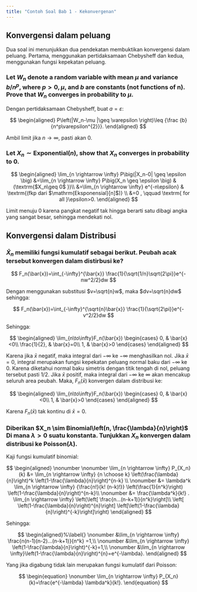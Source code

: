 ```yaml
---
title: "Contoh Soal Bab 1 - Kekonvergenan"
---
```


## Konvergensi dalam peluang

Dua soal ini menunjukkan dua pendekatan membuktikan konvergensi dalam peluang. Pertama, menggunakan pertidaksamaan Chebysheff dan kedua, menggunakan fungsi kepekatan peluang.

### Let $W_n$ denote a random variable with mean $\mu$ and variance $b/n^{p}$, where $p > 0, \mu$, and $b$ are constants (not functions of n). Prove that $W_n$ converges in probability to $\mu$.

Dengan pertidaksamaan Chebysheff, buat $a=\varepsilon$:

$$
\begin{aligned}
    P\left(|W_n-\mu |\geq \varepsilon \right)\leq {\frac {b}{n^p\varepsilon^{2}}}.
\end{aligned}
$$

Ambil limit jika $n\to\infty$, pasti akan 0.

### Let $X_n\sim \mathrm{Exponential}(n)$, show that $X_n$ converges in probability to 0.

$$
\begin{aligned}
\lim_{n \rightarrow \infty} P\big(|X_n-0| \geq \epsilon \big) &=\lim_{n \rightarrow \infty} P\big(X_n \geq \epsilon \big) & (\textrm{$X_n\geq 0$ })\\
&=\lim_{n \rightarrow \infty} e^{-n\epsilon} & \textrm{(fkp dari $\mathrm{Eksponensial}[n]$)} \\
&=0 , \qquad \textrm{ for all }\epsilon>0.
\end{aligned}
$$

Limit menuju $0$ karena pangkat negatif tak hingga berarti satu dibagi angka yang sangat besar, sehingga mendekati nol.

## Konvergensi dalam Distribusi

### $\bar{X}_{n}$ memiliki fungsi kumulatif sebagai berikut. Peubah acak tersebut konvergen dalam distirbusi ke?

$$
F_n(\bar{x})=\int_{-\infty}^{\bar{x}} \frac{1}{\sqrt{1/n}\sqrt{2\pi}}e^{-nw^2/2}dw
$$

Dengan menggunakan substitusi $v=\sqrt{n}w$, maka $dv=\sqrt{n}dw$ sehingga:

$$
F_n(\bar{x})=\int_{-\infty}^{\sqrt{n}\bar{x}} \frac{1}{\sqrt{2\pi}}e^{-v^2/2}dw
$$

Sehingga:

$$
\begin{aligned}
\lim_{n\to\infty}F_n(\bar{x})
\begin{cases}
0, & \bar{x}<0\\
\frac{1}{2}, & \bar{x}=0\\
1, & \bar{x}>0
\end{cases}
\end{aligned}
$$

Karena jika $\bar{x}$ negatif, maka integral dari $-\infty$ ke $-\infty$ menghasilkan nol. Jika $\bar{x}=0$, integral merupakan fungsi kepekatan peluang normal baku dari $-\infty$ ke $0$. Karena diketahui normal baku simetris dengan titik tengah di nol, peluang tersebut pasti $1/2$. Jika $\bar{x}$ positif, maka integral dari $-\infty$ ke $\infty$ akan mencakup seluruh area peubah. Maka, $F_n(\bar{x})$ konvergen dalam distribusi ke:

$$
\begin{aligned}
\lim_{n\to\infty}F_n(\bar{x})
\begin{cases}
0, & \bar{x}<0\\
1, & \bar{x}>0
\end{cases}
\end{aligned}
$$

Karena $F_n(\bar{x})$ tak kontinu di $\bar{x}=0$.

### Diberikan $X_n \sim Binomial\left(n, \frac{\lambda}{n}\right)$ Di mana $\lambda>0$ suatu konstanta. Tunjukkan $X_n$ konvergen dalam distribusi ke Poisson($\lambda$).

Kaji fungsi kumulatif binomial:

$$
\begin{aligned}
\nonumber \nonumber \lim_{n \rightarrow \infty} P_{X_n}(k) &= \lim_{n \rightarrow \infty} {n \choose k} \left(\frac{\lambda}{n}\right)^k \left(1-\frac{\lambda}{n}\right)^{n-k} \\
\nonumber &= \lambda^k \lim_{n \rightarrow \infty} {\frac{n!}{k! (n-k)!}} \left(\frac{1}{n^k}\right) \left(1-\frac{\lambda}{n}\right)^{n-k}\\
\nonumber &= \frac{\lambda^k}{k!} . \lim_{n \rightarrow \infty} \left(\left[ \frac{n...(n-k+1)}{n^k}\right]\\  \left[ \left(1-\frac{\lambda}{n}\right)^{n}\right] \left[\left(1-\frac{\lambda}{n}\right)^{-k}\right]\right)
\end{aligned}
$$

Sehingga:

$$
\begin{aligned}%\label{}
\nonumber &\lim_{n \rightarrow \infty} \frac{n(n-1)(n-2)...(n-k+1)}{n^k} =1,\\
\nonumber &\lim_{n \rightarrow \infty} \left(1-\frac{\lambda}{n}\right)^{-k}=1,\\
\nonumber &\lim_{n \rightarrow \infty}\left(1-\frac{\lambda}{n}\right)^{n}=e^{-\lambda}.
\end{aligned}
$$

Yang jika digabung tidak lain merupakan fungsi kumulatif dari Poisson:

$$
\begin{equation}
\nonumber \lim_{n \rightarrow \infty} P_{X_n}(k)=\frac{e^{-\lambda} \lambda^k}{k!}.
\end{equation}
$$
